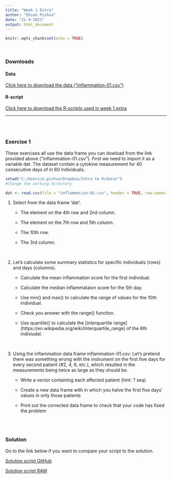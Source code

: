 ```yaml
---
title: "Week 1 Extra"
author: "Ehsan Pishva"
date: "21-4-2021"
output: html_document
---
```


```r
knitr::opts_chunk$set(echo = TRUE)
```

<br>

### **Downloads**
#### Data
[Click here to download the data (“inflammation-01.csv”)](https://www.dropbox.com/s/0h5rl8k6hx9se3v/inflammation-01.csv?dl=0)

#### R-script
[Click here to download the R-scripts used in week 1 extra](https://www.dropbox.com/s/9ahsuvxovlca5va/Self-Study_Week1%20Extra.R.r?dl=0)

---
<br>
<br>

### Exercise 1

These exercises all use the  data frame you can dowload from the link provided above ("inflammation-01.csv"). First we need to import it as a variable dat. The dataset contain a cytokine measurement for 40 consecutive days of in 60 individuals.  

```r
setwd("C:/Users/e.pishva/Dropbox/Intro to R/data/")
#Change the working directory

dat <- read.csv(file = "inflammation-01.csv", header = TRUE, row.names = 1)
```


1. Select from the data frame 'dat':

    - The element on the 4th row and 2nd column.
    
    - The element on the 7th row and 5th column.
    
    - The 10th row.
    
    - The 3rd column.

<br>

2. Let’s calculate some summary statistics for specific individuals (rows) and days (columns).

    - Calculate the mean inflammation score for the first individual.
    
    - Calculate the median inflammataion score for the 5th day.
    
    - Use min() and max() to calculate the range of values for the 10th individual.
    
    - Check you answer with the range() function.
    
    - Use quantile() to calculate the [interquartile range] (https://en.wikipedia.org/wiki/Interquartile_range) of the 6th indiviudal.

<br>

3. Using the inflammation data frame inflammation-01.csv: Let’s pretend there was something wrong with the instrument on the first five days for every second patient (#2, 4, 6, etc.), which resulted in the measurements being twice as large as they should be.

    - Write a vector containing each affected patient (hint: ? seq)
    
    - Create a new data frame with in which you halve the first five days’ values in only those patients
    
    - Print out the corrected data frame to check that your code has fixed the problem


<br>
<br>


### **Solution**
Go to the link below if you want to compare your script to the solution.



[Solution script GitHub](https://github.com/ehsanpishva/IntroR-PSY4373/blob/main/Scripts/IntroR_solution_exercise_1.R) 



[Solution script RAW](https://raw.githubusercontent.com/ehsanpishva/IntroR-PSY4373/main/Scripts/IntroR_solution_exercise_1.R)